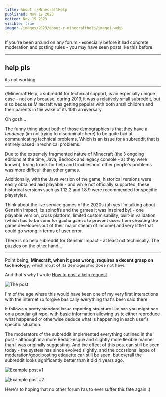 ```yaml
---
title: About r/MinecraftHelp
published: Nov 19 2023
edited: Nov 19 2023
visible: true
image: /images/2023/about-r-minecrafthelp/image1.webp
---
```

If you're been around on any forum - especially before it had concrete moderation and posting rules - you may have seen posts like this before.

---

## help pls
its not working

---

r/MinecraftHelp, a subreddit for technical support, is an especially unique case - not only because, during 2019, it was a relatively small subreddit, but also because Minecraft was getting popular with both small children and their parents in the wake of its 10th anniversary.

Oh gosh...

The funny thing about both of those demographics is that they have a *tendency* (im not trying to discriminate here) to be quite bad at communicating technical problems. Which is an issue for a subreddit that is entirely based in technical problems.

Due to the extremely fragmented nature of Minecraft (the 3 ongoing editions at the time, Java, Bedrock and legacy console - as they were known), trying to ask for help and troubleshoot other people's problems was more difficult than other games.

Additionally, with the Java version of the game, historical versions were easily obtained and playable - and while not officially supported, these historical versions such as 1.12.2 and 1.8.9 were recommended for specific playstyles.

Think about the live service games of the 2020s (uh yes I'm talking about Genshin Impact, its spinoffs and the games it was inspired by) - one playable version, cross platform, limited customisability, built-in validation (which has to be done for gacha games to prevent users from cheating the game developers out of their major stream of income) and very little that could go wrong in terms of user error.

There is no help subreddit for Genshin Impact - at least not technically. The puzzles on the other hand...

---

Point being, **Minecraft, when it goes wrong,  requires a decent grasp on technology**, which most of its demographic does not have.

And that's why I wrote [How to post a help request](https://www.reddit.com/r/MinecraftHelp/comments/clpkmf/how_to_post_a_help_request/).

![The post](https://media.discordapp.net/attachments/909210110826545233/1175688941068881970/image.png?ex=656c24a6&is=6559afa6&hm=5b0651be45f18a565300a41f11038ddedf8f4ada16d0c069ba8b0201a12ebbe3&=&width=2182&height=1158)

I'm of the age where this would have been one of my very first interactions with the internet so forgive basically everything that's been said there.

It follows a pretty standard issue reporting structure like one you might see on a popular git repo, with basic information allowing us to either reproduce what happened or otherwise deduce what is happening in each user's specific situation.

The moderators of the subreddit implemented everything outlined in the post - although in a more Reddit-esque and slightly more flexible manner than I was originally suggesting. And the effect of this post can still be seen today - the system has since evolved slightly, and the occasional lapse of moderation/good posting etiquette can still be seen, but overall the subreddit looks significantly better than it did 4 years ago.

![Example post #1](https://cdn.discordapp.com/attachments/909210110826545233/1175705774803132436/image.png?ex=656c3454&is=6559bf54&hm=1dd745be037bcecfbac119efa07906231c4081f21629450681083d18a7bcb3f3&)

![Example post #2](https://media.discordapp.net/attachments/909210110826545233/1175705895343226910/image.png?ex=656c3471&is=6559bf71&hm=898615f3b2f884d65285d717c1f7e54cefefc1e3e9e29dae2692e3ddc0016677&=&width=2268&height=792)

Here's to hoping that no other forum has to ever suffer this fate again :)